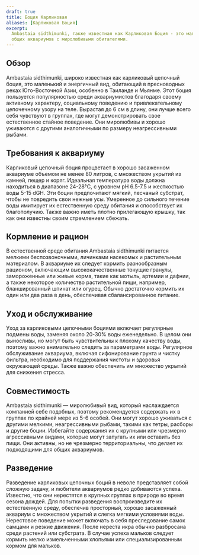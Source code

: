```yaml
---
draft: true
title: Боция Карликовая
aliases: [Карликовая Боция]
excerpt:
  Ambastaia sidthimunki, также известная как Карликовая Боция - это маленький, активный и социальный вид, идеальный для
  общих аквариумов с миролюбивыми обитателями.
---
```


## Обзор

Ambastaia sidthimunki, широко известная как карликовый цепочный боция, это маленький и энергичный вид, обитающий в
пресноводных реках Юго-Восточной Азии, особенно в Таиланде и Мьянме. Этот боция пользуется популярностью среди
аквариумистов благодаря своему активному характеру, социальному поведению и привлекательному цепочечному узору на теле.
Вырастая до 6 см в длину, они лучше всего себя чувствуют в группах, где могут демонстрировать свое естественное стайное
поведение. Они миролюбивы и хорошо уживаются с другими аналогичными по размеру неагрессивными рыбами.

## Требования к аквариуму

Карликовый цепочный боция процветает в хорошо засаженном аквариуме объемом не менее 80 литров, с множеством укрытий из
камней, пещер и коряг. Идеальная температура воды должна находиться в диапазоне 24-28°C, с уровнем pH 6.5-7.5 и
жесткостью воды 5-15 dGH. Эти боции предпочитают мягкий, песчаный субстрат, чтобы не повредить свои нежные усы.
Умеренное до сильного течение воды имитирует их естественную среду обитания и способствует их благополучию. Также важно
иметь плотно прилегающую крышку, так как они известны своим стремлением сбежать.

## Кормление и рацион

В естественной среде обитания Ambastaia sidthimunki питается мелкими беспозвоночными, личинками насекомых и растительным
материалом. В аквариуме их следует кормить разнообразным рационом, включающим высококачественные тонущие гранулы,
замороженные или живые корма, такие как мотыль, артемии и дафнии, а также некоторое количество растительной пищи,
например, бланшированный шпинат или огурец. Обычно достаточно кормить их один или два раза в день, обеспечивая
сбалансированное питание.

## Уход и обслуживание

Уход за карликовыми цепочными боциями включает регулярные подмены воды, заменяя около 20-30% воды еженедельно. В целом
они выносливы, но могут быть чувствительны к плохому качеству воды, поэтому важно внимательно следить за параметрами
воды. Регулярное обслуживание аквариума, включая сифонирование грунта и чистку фильтра, необходимо для поддержания
чистоты и здоровья окружающей среды. Также важно обеспечить им множество укрытий для снижения стресса.

## Совместимость

Ambastaia sidthimunki — миролюбивый вид, который наслаждается компанией себе подобных, поэтому рекомендуется содержать
их в группах по крайней мере из 5-6 особей. Они могут хорошо уживаться с другими мелкими, неагрессивными рыбами, такими
как тетры, расборы и другие боции. Избегайте содержания их с крупными или чрезмерно агрессивными видами, которые могут
запугать их или оставить без пищи. Они активны, но не чрезмерно территориальны, что делает их подходящими для общих
аквариумов.

## Разведение

Разведение карликовых цепочных боций в неволе представляет собой сложную задачу, и любители аквариумов редко добиваются
успеха. Известно, что они нерестятся в крупных группах в природе во время сезона дождей. Для попытки разведения
воспроизведите их естественную среду, обеспечив просторный, хорошо засаженный аквариум с множеством укрытий и слегка
мягкими условиями воды. Нерестовое поведение может включать в себя преследование самок самцами и резкие движения. После
нереста икра обычно разбросана среди растений или субстрата. В случае успеха мальков следует кормить мелко измельченными
хлопьями или специализированным кормом для мальков.
